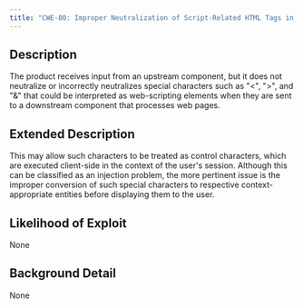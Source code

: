 ```yaml
---
title: "CWE-80: Improper Neutralization of Script-Related HTML Tags in a Web Page (Basic XSS)"
---
```


## Description
The product receives input from an upstream component, but it does not neutralize or incorrectly neutralizes special characters such as "<", ">", and "&" that could be interpreted as web-scripting elements when they are sent to a downstream component that processes web pages.

## Extended Description
This may allow such characters to be treated as control characters, which are executed client-side in the context of the user's session. Although this can be classified as an injection problem, the more pertinent issue is the improper conversion of such special characters to respective context-appropriate entities before displaying them to the user.

## Likelihood of Exploit
None

## Background Detail
None
        